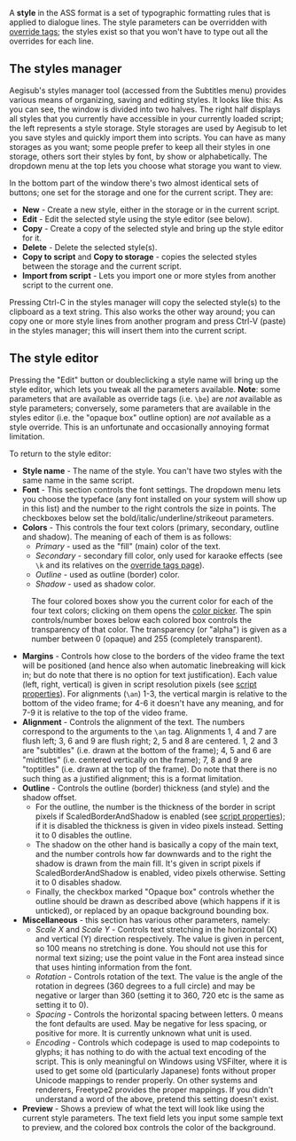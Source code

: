A '''style''' in the ASS format is a set of typographic formatting rules that is applied to dialogue lines. The style parameters can be overridden with [[ASS Tags|override tags]]; the styles exist so that you won't have to type out all the overrides for each line.

==The styles manager==
Aegisub's styles manager tool (accessed from the Subtitles menu) provides various means of organizing, saving and editing styles. It looks like this:
{{Todo|screenshot}}
As you can see, the window is divided into two halves. The right half displays all styles that you currently have accessible in your currently loaded script; the left represents a style storage. Style storages are used by Aegisub to let you save styles and quickly import them into scripts. You can have as many storages as you want; some people prefer to keep all their styles in one storage, others sort their styles by font, by show or alphabetically. The dropdown menu at the top lets you choose what storage you want to view.

In the bottom part of the window there's two almost identical sets of buttons; one set for the storage and one for the current script. They are:
* '''New''' - Create a new style, either in the storage or in the current script.
* '''Edit''' - Edit the selected style using the style editor (see below).
* '''Copy''' - Create a copy of the selected style and bring up the style editor for it.
* '''Delete''' - Delete the selected style(s).
* '''Copy to script''' and '''Copy to storage''' - copies the selected styles between the storage and the current script.
* '''Import from script''' - Lets you import one or more styles from another script to the current one.

Pressing Ctrl-C in the styles manager will copy the selected style(s) to the clipboard as a text string. This also works the other way around; you can copy one or more style lines from another program and press Ctrl-V (paste) in the styles manager; this will insert them into the current script.

==The style editor==
Pressing the "Edit" button or doubleclicking a style name will bring up the style editor, which lets you tweak all the parameters available. '''Note''': some parameters that are available as override tags (i.e. <tt>\be</tt>) are ''not'' available as style parameters; conversely, some parameters that are available in the styles editor (i.e. the "opaque box" outline option) are ''not'' available as a style override. This is an unfortunate and occasionally annoying format limitation.

To return to the style editor:
{{Todo|screenshot}}
* '''Style name''' - The name of the style. You can't have two styles with the same name in the same script.
* '''Font''' - This section controls the font settings. The dropdown menu lets you choose the typeface (any font installed on your system will show up in this list) and the number to the right controls the size in points. The checkboxes below set the bold/italic/underline/strikeout parameters.
* '''Colors''' - This controls the four text colors (primary, secondary, outline and shadow). The meaning of each of them is as follows:
** ''Primary'' - used as the "fill" (main) color of the text.
** ''Secondary'' - secondary fill color, only used for karaoke effects (see <tt>\k</tt> and its relatives on the [[ASS Tags|override tags page]]).
** ''Outline'' - used as outline (border) color.
** ''Shadow'' - used as shadow color.
: The four colored boxes show you the current color for each of the four text colors; clicking on them opens the [[Colour Picker|color picker]]. The spin controls/number boxes below each colored box controls the transparency of that color. The transparency (or "alpha") is given as a number between 0 (opaque) and 255 (completely transparent).
* '''Margins''' - Controls how close to the borders of the video frame the text will be positioned (and hence also when automatic linebreaking will kick in; but do note that there is no option for text justification). Each value (left, right, vertical) is given in script resolution pixels (see [[Properties|script properties]]). For alignments (<tt>\an</tt>) 1-3, the vertical margin is relative to the bottom of the video frame; for 4-6 it doesn't have any meaning, and for 7-9 it is relative to the top of the video frame.
* '''Alignment''' - Controls the alignment of the text. The numbers correspond to the arguments to the <tt>\an</tt> tag. Alignments 1, 4 and 7 are flush left; 3, 6 and 9 are flush right; 2, 5 and 8 are centered. 1, 2 and 3 are "subtitles" (i.e. drawn at the bottom of the frame); 4, 5 and 6 are "midtitles" (i.e. centered vertically on the frame); 7, 8 and 9 are "toptitles" (i.e. drawn at the top of the frame). Do note that there is no such thing as a justified alignment; this is a format limitation.
* '''Outline''' - Controls the outline (border) thickness (and style) and the shadow offset.
**For the outline, the number is the thickness of the border in script pixels if ScaledBorderAndShadow is enabled (see [[Properties|script properties]]); if it is disabled the thickness is given in video pixels instead. Setting it to 0 disables the outline.
**The shadow on the other hand is basically a copy of the main text, and the number controls how far downwards and to the right the shadow is drawn from the main fill. It's given in script pixels if ScaledBorderAndShadow is enabled, video pixels otherwise. Setting it to 0 disables shadow.
**Finally, the checkbox marked "Opaque box" controls whether the outline should be drawn as described above (which happens if it is unticked), or replaced by an opaque background bounding box.
* '''Miscellaneous''' - this section has various other parameters, namely:
** ''Scale X'' and ''Scale Y'' - Controls text stretching in the horizontal (X) and vertical (Y) direction respectively. The value is given in percent, so 100 means no stretching is done. You should not use this for normal text sizing; use the point value in the Font area instead since that uses hinting information from the font.
** ''Rotation'' - Controls rotation of the text. The value is the angle of the rotation in degrees (360 degrees to a full circle) and may be negative or larger than 360 (setting it to 360, 720 etc is the same as setting it to 0).
** ''Spacing'' - Controls the horizontal spacing between letters. 0 means the font defaults are used. May be negative for less spacing, or positive for more. It is currently unknown what unit is used.
** ''Encoding'' - Controls which codepage is used to map codepoints to glyphs; it has nothing to do with the actual text encoding of the script. This is only meaningful on Windows using VSFilter, where it is used to get some old (particularly Japanese) fonts without proper Unicode mappings to render properly. On other systems and renderers, Freetype2 provides the proper mappings. If you didn't understand a word of the above, pretend this setting doesn't exist.
* '''Preview''' - Shows a preview of what the text will look like using the current style parameters. The text field lets you input some sample text to preview, and the colored box controls the color of the background.